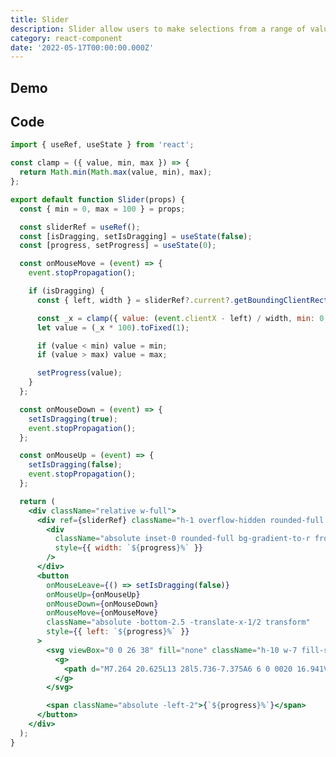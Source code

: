 ```yaml
---
title: Slider
description: Slider allow users to make selections from a range of values.
category: react-component
date: '2022-05-17T00:00:00.000Z'
---
```


## Demo

<PostImage src="/images/snippets/slider-demo.png" width={448} height={120} alt="slider-demo" />

## Code

```jsx
import { useRef, useState } from 'react';

const clamp = ({ value, min, max }) => {
  return Math.min(Math.max(value, min), max);
};

export default function Slider(props) {
  const { min = 0, max = 100 } = props;

  const sliderRef = useRef();
  const [isDragging, setIsDragging] = useState(false);
  const [progress, setProgress] = useState(0);

  const onMouseMove = (event) => {
    event.stopPropagation();

    if (isDragging) {
      const { left, width } = sliderRef?.current?.getBoundingClientRect();

      const _x = clamp({ value: (event.clientX - left) / width, min: 0, max: 1 });
      let value = (_x * 100).toFixed(1);

      if (value < min) value = min;
      if (value > max) value = max;

      setProgress(value);
    }
  };

  const onMouseDown = (event) => {
    setIsDragging(true);
    event.stopPropagation();
  };

  const onMouseUp = (event) => {
    setIsDragging(false);
    event.stopPropagation();
  };

  return (
    <div className="relative w-full">
      <div ref={sliderRef} className="h-1 overflow-hidden rounded-full bg-zinc-600">
        <div
          className="absolute inset-0 rounded-full bg-gradient-to-r from-sky-700 via-sky-500 to-sky-800"
          style={{ width: `${progress}%` }}
        />
      </div>
      <button
        onMouseLeave={() => setIsDragging(false)}
        onMouseUp={onMouseUp}
        onMouseDown={onMouseDown}
        onMouseMove={onMouseMove}
        className="absolute -bottom-2.5 -translate-x-1/2 transform"
        style={{ left: `${progress}%` }}
      >
        <svg viewBox="0 0 26 38" fill="none" className="h-10 w-7 fill-sky-500 active:fill-sky-600">
          <g>
            <path d="M7.264 20.625L13 28l5.736-7.375A6 6 0 0020 16.941V6a4 4 0 00-4-4h-6a4 4 0 00-4 4v10.941a6 6 0 001.264 3.684z"></path>
          </g>
        </svg>

        <span className="absolute -left-2">{`${progress}%`}</span>
      </button>
    </div>
  );
}
```
